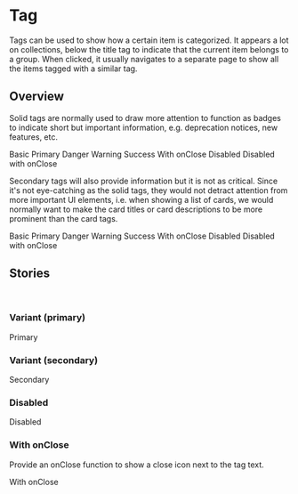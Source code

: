 

<Meta title="Components/Tag" component={Tag} />

# Tag

Tags can be used to show how a certain item is categorized. It appears a lot on collections, below
the title tag to indicate that the current item belongs to a group. When clicked, it usually
navigates to a separate page to show all the items tagged with a similar tag.

## Overview

Solid tags are normally used to draw more attention to function as badges to indicate short but
important information, e.g. deprecation notices, new features, etc.

<Story name="Primary/All">
  <div style={{ width: '100%', display: 'flex', justifyContent: 'space-around' }}>
    <Tag color="basic">Basic</Tag>
    <Tag>Primary</Tag>
    <Tag color="danger">Danger</Tag>
    <Tag color="warning">Warning</Tag>
    <Tag color="success">Success</Tag>
    <Tag onClose={action('closed')}>With onClose</Tag>
    <Tag disabled>Disabled</Tag>
    <Tag disabled onClose={action('should not close this')}>Disabled with onClose</Tag>
  </div>
</Story>

Secondary tags will also provide information but it is not as critical. Since it's not eye-catching
as the solid tags, they would not detract attention from more important UI elements, i.e. when
showing a list of cards, we would normally want to make the card titles or card descriptions to be
more prominent than the card tags.

<Story name="Secondary/All">
  <div style={{ width: '100%', display: 'flex', justifyContent: 'space-around' }}>
    <Tag variant="secondary" color="basic">Basic</Tag>
    <Tag variant="secondary">Primary</Tag>
    <Tag variant="secondary" color="danger">Danger</Tag>
    <Tag variant="secondary" color="warning">Warning</Tag>
    <Tag variant="secondary" color="success">Success</Tag>
    <Tag variant="secondary" onClose={action('closed')}>With onClose</Tag>
    <Tag variant="secondary" disabled>Disabled</Tag>
    <Tag variant="secondary" disabled onClose={action('should not close this')}>Disabled with onClose</Tag>
  </div>
</Story>

<Props of={Tag} />

## Stories

<br />

### Variant (primary)

<Preview>
  <Story name="Variant/Primary">
    <Tag>Primary</Tag>
  </Story>
</Preview>

### Variant (secondary)

<Preview>
  <Story name="Variant/Secondary">
    <Tag variant="secondary">Secondary</Tag>
  </Story>
</Preview>

### Disabled

<Preview>
  <Story name="Disabled/True">
    <Tag disabled>Disabled</Tag>
  </Story>
</Preview>

### With onClose

Provide an onClose function to show a close icon next to the tag text.

<Preview>
  <Story name="WithOnClose/True">
    <Tag onClose={action('closed')}>With onClose</Tag>
  </Story>
</Preview>
